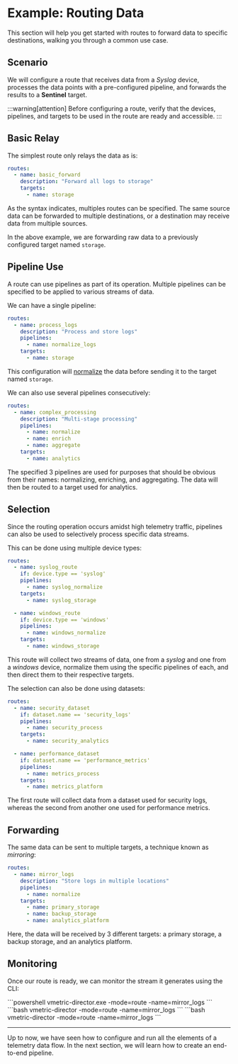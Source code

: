 # Example: Routing Data

This section will help you get started with routes to forward data to specific destinations, walking you through a common use case.

## Scenario

We will configure a route that receives data from a _Syslog_ device, processes the data points with a pre-configured pipeline, and forwards the results to a **Sentinel** target.

:::warning[attention]
Before configuring a route, verify that the devices, pipelines, and targets to be used in the route are ready and accessible.
:::

## Basic Relay

The simplest route only relays the data as is:

```yaml
routes:
  - name: basic_forward
    description: "Forward all logs to storage"
    targets:
      - name: storage
```

As the syntax indicates, multiples routes can be specified. The same source data can be forwarded to multiple destinations, or a destination may receive data from multiple sources.

In the above example, we are forwarding raw data to a previously configured target named `storage`.

## Pipeline Use

A route can use pipelines as part of its operation. Multiple pipelines can be specified to be applied to various streams of data.

We can have a single pipeline:

```yaml
routes:
  - name: process_logs
    description: "Process and store logs"
    pipelines:
      - name: normalize_logs
    targets:
      - name: storage
```

This configuration will [normalize](../configuration/pipelines/normalization.mdx) the data before sending it to the target named `storage`.

We can also use several pipelines consecutively:

```yaml
routes:
  - name: complex_processing
    description: "Multi-stage processing"
    pipelines:
      - name: normalize
      - name: enrich
      - name: aggregate
    targets:
      - name: analytics
```

The specified 3 pipelines are used for purposes that should be obvious from their names: normalizing, enriching, and aggregating. The data will then be routed to a target used for analytics.

## Selection

Since the routing operation occurs amidst high telemetry traffic, pipelines can also be used to selectively process specific data streams.

This can be done using multiple device types:

```yaml
routes:
  - name: syslog_route
    if: device.type == 'syslog'
    pipelines:
      - name: syslog_normalize
    targets:
      - name: syslog_storage

  - name: windows_route
    if: device.type == 'windows'
    pipelines:
      - name: windows_normalize
    targets:
      - name: windows_storage
```

This route will collect two streams of data, one from a _syslog_ and one from a _windows_ device, normalize them using the specific pipelines of each, and then direct them to their respective targets.

The selection can also be done using datasets:

```yaml
routes:
  - name: security_dataset
    if: dataset.name == 'security_logs'
    pipelines:
      - name: security_process
    targets:
      - name: security_analytics

  - name: performance_dataset
    if: dataset.name == 'performance_metrics'
    pipelines:
      - name: metrics_process
    targets:
      - name: metrics_platform
```

The first route will collect data from a dataset used for security logs, whereas the second from another one used for performance metrics.

## Forwarding

The same data can be sent to multiple targets, a technique known as _mirroring_:

```yaml
routes:
  - name: mirror_logs
    description: "Store logs in multiple locations"
    pipelines:
      - name: normalize
    targets:
      - name: primary_storage
      - name: backup_storage
      - name: analytics_platform
```

Here, the data will be received by 3 different targets: a primary storage, a backup storage, and an analytics platform.

## Monitoring

Once our route is ready, we can monitor the stream it generates using the CLI:

<Tabs>
  <TabItem value="windows" label="Windows" default>
    ```powershell
    vmetric-director.exe -mode=route -name=mirror_logs
    ```
  </TabItem>
  
  <TabItem value="linux" label="Linux" default>
    ```bash
    vmetric-director -mode=route -name=mirror_logs
    ```
  </TabItem>

  <TabItem value="macos" label="macOS" default>
    ```bash
    vmetric-director -mode=route -name=mirror_logs
    ```
  </TabItem>
</Tabs>

---

Up to now, we have seen how to configure and run all the elements of a telemetry data flow. In the next section, we will learn how to create an end-to-end pipeline.
